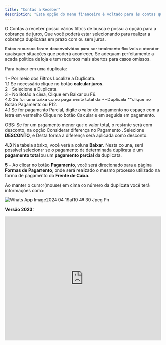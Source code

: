 ```yaml
---
title: "Contas a Receber"
description: "Esta opção do menu financeiro é voltado para às contas que a e empresa tem a receber de seus clientes. Esta página é vinculada à venda balcão, que ao fechar uma venda a prazo, a venda além de aparecer como finalizada no menu frente de caixa, as parcelas desta venda aparecerão no contas a receber. "
---
```


O Contas a receber possui vários filtros de busca e possui a opção para a cobrança de juros, Que você poderá estar selecionando para realizar a cobrança duplicatas em prazo com ou sem juros.

Estes recursos foram desenvolvidos para ser totalmente flexíveis e atender quaisquer situações que poderá acontecer, Se adequam perfeitamente a acada política de loja e tem recursos mais abertos para casos omissos.

Para baixar em uma duplicata:

1 - Por meio dos Filtros Localize a Duplicata.\
1.1 Se necessário clique no botão **calcular juros.**\
2 - Selecione a Duplicata.\
3 - No Botão a cima, Clique em Baixar ou F6.\
4.0 Se for uma baixa como pagamento total da **Duplicata **clique no Botão Pagamento ou F12.\
4.1 Se for pagamento Parcial, digite o valor do pagamento no espaço com a letra em vermelho Clique no botão Calcular e em seguida em pagamento.

OBS: Se for um pagamento menor que o valor total, o restante será com desconto, na opção Considerar diferença no Pagamento . Selecione **DESCONTO**, e Desta forma a diferença será aplicada como desconto.

**4.3** Na tabela abaixo, você verá a coluna **Baixar**. Nesta coluna, será possível selecionar se o pagamento de determinada duplicata é um **pagamento total** ou um **pagamento parcial** da duplicata.

**5** – Ao clicar no botão **Pagamento**, você será direcionado para a página **Formas de Pagamento**, onde será realizado o mesmo processo utilizado na forma de pagamento do **Frente de Caixa**.

Ao manter o cursor(mouse) em cima do número da duplicata você terá informações como:

![Whats App Image2024 04 19at10 49 30 Jpeg Pn](/images/WhatsAppImage2024-04-19at10.49.30.jpeg.png)

**Versão 2023:**

<iframe width="100%" height="400" src="https://www.youtube.com/embed/mjr83kdc0HA" title="Como realizar a monitoria do Contas a Receber?  | Financeiro Aguhlão Web" frameborder="0" allow="accelerometer; autoplay; clipboard-write; encrypted-media; gyroscope; picture-in-picture; web-share" referrerpolicy="strict-origin-when-cross-origin" allowfullscreen />

**Versão 2022:**

<iframe width="100%" height="400" src="https://www.youtube.com/embed/CA0mpWBw3yk" title="Como  Receber uma Duplicata | Financeiro Agulhão Web" frameborder="0" allow="accelerometer; autoplay; clipboard-write; encrypted-media; gyroscope; picture-in-picture; web-share" referrerpolicy="strict-origin-when-cross-origin" allowfullscreen />